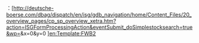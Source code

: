 {{lang|en|[[法兰克福证券交易所|FWB]]}}：[http://deutsche-boerse.com/dbag/dispatch/en/isg/gdb_navigation/home/Content_Files/20_overview_pages/cp_sp_overview_xetra.htm?action=ISGFormProcessingAction&eventSubmit_doSimplestocksearch=true&wp={{{1}}}&x=0&y=0 {{lang|en|{{{1}}}}}]<noinclude>[[en:Template:FWB2]][[Category:股票代码模板|{{PAGENAME}}]]</noinclude>